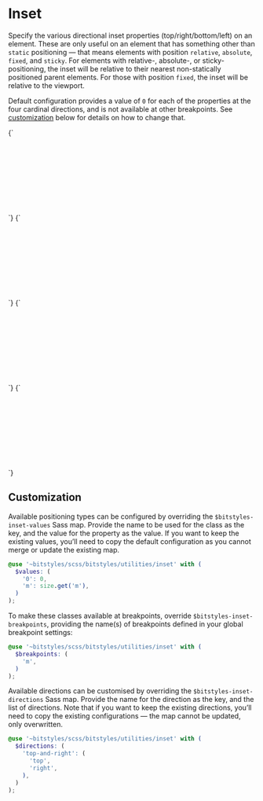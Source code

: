 
<Meta title="Utilities/inset" />

# Inset

Specify the various directional inset properties (top/right/bottom/left) on an element. These are only useful on an element that has something other than `static` positioning — that means elements with position `relative`, `absolute`, `fixed`, and `sticky`. For elements with relative-, absolute-, or sticky-positioning, the inset will be relative to their nearest non-statically positioned parent elements. For those with position `fixed`, the inset will be relative to the viewport.

Default configuration provides a value of `0` for each of the properties at the four cardinal directions, and is not available at other breakpoints. See [customization](#customization) below for details on how to change that.

<Canvas>
  <Story name="u-0-top" inline={false} height="12rem">
    {`
      <div class="u-bg-brand-2 u-padding-m u-relative" style="width: 16.5rem">
        <div class="u-bg-grayscale-light-3 u-padding-m" style="height:9.75rem;">
          <div style="position:absolute;" class="u-0-top u-padding-m u-bg-white u-drop-shadow-default">u-0-top</div>
        </div>
      </div>
    `}
  </Story>
  <Story name="u-0-right" inline={false} height="12rem">
    {`
      <div class="u-bg-brand-2 u-padding-m u-relative" style="width: 16.5rem">
        <div class="u-bg-grayscale-light-3 u-padding-m" style="height:9.75rem;">
          <div style="position:absolute;" class="u-0-right u-padding-m u-bg-white u-drop-shadow-default">u-0-right</div>
        </div>
      </div>
    `}
  </Story>
  <Story name="u-0-bottom" inline={false} height="12rem">
    {`
      <div class="u-bg-brand-2 u-padding-m u-relative" style="width: 16.5rem">
        <div class="u-bg-grayscale-light-3 u-padding-m" style="height:9.75rem;">
          <div style="position:absolute;" class="u-0-bottom u-padding-m u-bg-white u-drop-shadow-default">u-0-bottom</div>
        </div>
      </div>
    `}
  </Story>
  <Story name="u-0-left" inline={false} height="12rem">
    {`
      <div class="u-bg-brand-2 u-padding-m u-relative" style="width: 16.5rem">
        <div class="u-bg-grayscale-light-3 u-padding-m" style="height:9.75rem;">
          <div style="position:absolute;" class="u-0-left u-padding-m u-bg-white u-drop-shadow-default">u-0-left</div>
        </div>
      </div>
    `}
  </Story>
</Canvas>

## Customization

Available positioning types can be configured by overriding the `$bitstyles-inset-values` Sass map. Provide the name to be used for the class as the key, and the value for the property as the value. If you want to keep the existing values, you’ll need to copy the default configuration as you cannot merge or update the existing map.

```scss
@use '~bitstyles/scss/bitstyles/utilities/inset' with (
  $values: (
    '0': 0,
    'm': size.get('m'),
  )
);
```

To make these classes available at breakpoints, override `$bitstyles-inset-breakpoints`, providing the name(s) of breakpoints defined in your global breakpoint settings:

```scss
@use '~bitstyles/scss/bitstyles/utilities/inset' with (
  $breakpoints: (
    'm',
  )
);
```

Available directions can be customised by overriding the `$bitstyles-inset-directions` Sass map. Provide the name for the direction as the key, and the list of directions. Note that if you want to keep the existing directions, you’ll need to copy the existing configurations — the map cannot be updated, only overwritten.

```scss
@use '~bitstyles/scss/bitstyles/utilities/inset' with (
  $directions: (
    'top-and-right': (
      'top',
      'right',
    ),
  )
);
```
